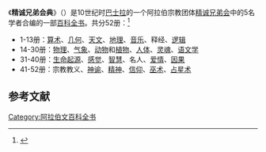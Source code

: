 《'''精诚兄弟会典'''》（{{lang-ar|رسائل أخوان الصفا و خلان الوفا}}）是10世纪时[[巴士拉|巴士拉]]的一个阿拉伯宗教团体[[精诚兄弟会|精诚兄弟会]]中的5名学者合编的一部[[百科全书|百科全书]]。共分52册：<ref>{{cite book| author = [[金常政|金常政]] | title = 百科全书的故事 | publisher = 北京图书馆出版社 | date = 2005-03 | location = 北京 | pages =28-29 | url = | doi = | id = | isbn = 7501326231 }}</ref>
*1-13册：[[算术|算术]]、[[几何|几何]]、[[天文|天文]]、[[地理|地理]]、[[音乐|音乐]]、释经、[[逻辑|逻辑]]
*14-30册：[[物理|物理]]、[[气象|气象]]、[[动物|动物]]和[[植物|植物]]、[[人体|人体]]、[[灵魂|灵魂]]、[[语文学|语文学]]
*31-40册：[[生命起源|生命起源]]、[[感觉|感觉]]、[[智慧|智慧]]、名人、[[爱情|爱情]]、[[因果|因果]]
*41-52册：宗教教义、[[神谕|神谕]]、[[精神|精神]]、[[信仰|信仰]]、[[巫术|巫术]]、[[占星术|占星术]]

==参考文献==
<div class="references-small">
<references></references>
</div>

{{book-stub}}
[[Category:阿拉伯文百科全书|Category:阿拉伯文百科全书]]
